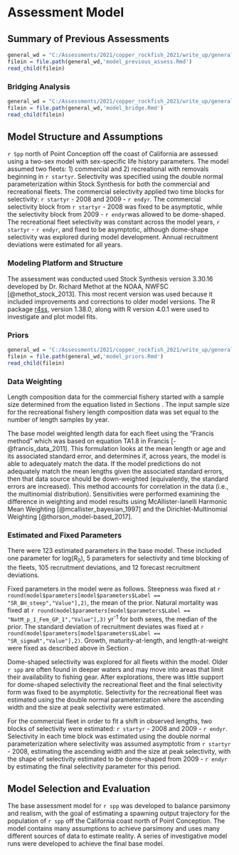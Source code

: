 # Assessment Model

## Summary of Previous Assessments 

```r
general_wd = "C:/Assessments/2021/copper_rockfish_2021/write_up/general_text"
filein = file.path(general_wd,'model_previous_assess.Rmd')
read_child(filein)
```

### Bridging Analysis

```r
general_wd = "C:/Assessments/2021/copper_rockfish_2021/write_up/general_text"
filein = file.path(general_wd,'model_bridge.Rmd')
read_child(filein)
```


## Model Structure and Assumptions

`r Spp` north of Point Conception off the coast of California are assessed using a two-sex model with sex-specific life history parameters.  The model assumed two fleets: 1) commercial and 2) recreational with removals beginning in `r startyr`. Selectivity was specified using the double normal parameterization within Stock Synthesis for both the commercial and recreational fleets. The commercial selectivity applied two time blocks for selectivity: `r startyr` - 2008 and 2009 - `r endyr`. The commercial selectivity block from `r startyr` - 2008  was fixed to be asymptotic, while the selectivity block from  2009 - `r endyr`was allowed to be dome-shaped.   The recreational fleet selectivity was constant across the model years, `r startyr` - `r endyr`, and fixed to be asymptotic, although dome-shape selectivity was explored during model development. Annual recruitment deviations were estimated for all years. 

### Modeling Platform and Structure

The assessment was conducted used Stock Synthesis version 3.30.16 developed by Dr. Richard Methot at the NOAA, NWFSC [@methot_stock_2013]. This most recent version was used because it included improvements and corrections to older model versions. The R package [r4ss](https://github.com/r4ss/r4ss), version 1.38.0, along with R version 4.0.1 were used to investigate and plot model fits. 


### Priors

```r
general_wd = "C:/Assessments/2021/copper_rockfish_2021/write_up/general_text"
filein = file.path(general_wd,'model_priors.Rmd')
read_child(filein)
```  

### Data Weighting

Length composition data for the commercial fishery started with a sample size determined from the equation listed in Sections \ref{commercial-fishery}. The input sample size for the recreational fishery length composition data was set equal to the number of length samples by year.   

The base  model weighted length data for each fleet using the "Francis method" which was based on equation TA1.8 in Francis [-@francis_data_2011]. This formulation looks at the mean length or age and its associated  standard error, and determines if, across years,  the model is able to adequately match the data. If the model predictions do not adequately match the mean lengths given the associated standard errors, then that data source should be down-weighted (equivalently, the standard errors are increased).  This method accounts for correlation in the data (i.e., the multinomial distribution). Sensitivities were performed examining the difference in weighting and model results using McAllister-Ianelli Harmonic Mean Weighting [@mcallister_bayesian_1997] and the Dirichlet-Multinomial Weighting [@thorson_model-based_2017].

### Estimated and Fixed Parameters

There were 123 estimated parameters in the base model. These included one parameter for log($R_0$), 5 parameters for selectivity and time blocking of the fleets, 105 recruitment deviations, and 12 forecast recruitment deviations.

Fixed parameters in the model were as follows. Steepness was fixed at `r round(model$parameters[model$parameters$Label == "SR_BH_steep","Value"],2)`, the mean of the prior. Natural mortality was fixed at `r round(model$parameters[model$parameters$Label == "NatM_p_1_Fem_GP_1","Value"],3)` yr^-1^ for both sexes, the median of the prior.  The standard deviation of recruitment deviates was fixed at `r round(model$parameters[model$parameters$Label == "SR_sigmaR","Value"],2)`. Growth, maturity-at-length, and length-at-weight were fixed as described above in Section \ref{bio-data}. 

Dome-shaped selectivity was explored for all fleets within the model. Older `r spp` are often found in deeper waters and may move into areas that limit their availability to fishing gear. After explorations, there was little support for dome-shaped selectivity the recreational fleet and the final selectivity form was fixed to be asymptotic. Selectivity for the recreational fleet was estimated using the double normal parameterization where the ascending width and the size at peak selectivity were estimated.

For the commercial fleet in order to fit a shift in observed lengths, two blocks of selectivity were estimated: `r startyr` - 2008  and 2009 - `r endyr`.  Selectivity in each time block was estimated using the double normal parameterization where selectivity was assumed asymptotic from `r startyr` - 2008, estimating the ascending width and the size at peak selectivity, with the shape of selectivity estimated to be dome-shaped from 2009 - `r endyr` by estimating the final selectivity parameter for this period.


## Model Selection and Evaluation

The base assessment model for `r spp` was developed to balance parsimony and realism, with the goal of estimating a spawning output trajectory for the population of `r spp` off the California coast north of Point Conception. The model contains many assumptions to achieve parsimony and uses many different sources of data to estimate reality. A series of investigative model runs were developed to achieve the final base model.
